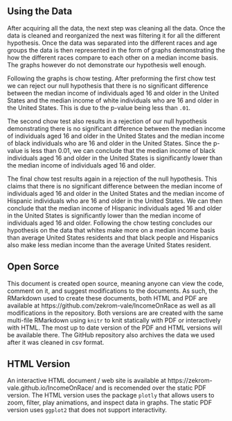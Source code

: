 ## Using the Data

After acquiring all the data, the next step was cleaning all the data. Once the data is cleaned and reorganized the next was filtering it for all the different hypothesis. Once the data was separated into the different races and age groups the data is then represented in the form of graphs demonstrating the how the different races compare to each other on a median income basis. The graphs however do not demonstrate our hypothesis well enough.

Following the graphs is chow testing. After preforming the first chow test we can reject our null hypothesis that there is no significant difference between the median income of individuals aged 16 and older in the United States and the median income of white individuals who are 16 and older in the United States. This is due to the p-value being less than `.01`.

The second chow test also results in a rejection of our null hypothesis demonstrating there is no significant difference between the median income of individuals aged 16 and older in the United States and the median income of black individuals who are 16 and older in the United States. Since the p-value is less than 0.01, we can conclude that the median income of black individuals aged 16 and older in the United States is significantly lower than the median income of individuals aged 16 and older.

The final chow test results again in a rejection of the null hypothesis. This claims that there is no significant difference between the median income of individuals aged 16 and older in the United States and the median income of Hispanic individuals who are 16 and older in the United States. We can then conclude that the median income of Hispanic individuals aged 16 and older in the United States is significantly lower than the median income of individuals aged 16 and older. Following the chow testing concludes our hypothesis on the data that whites make more on a median income basis than average United States residents and that black people and Hispanics also make less median income than the average United States resident.

## Open Sorce
This document is created open source, meaning anyone can view the code, comment on it, and suggest modifications to the documents.  As such, the RMarkdown used to create these documents, both HTML and PDF are available at https://github.com/zekrom-vale/IncomeOnRace as well as all modifications in the repository.  Both versions are are created with the same multi-file RMarkdown using `knitr` to knit statically with PDF or interactively with HTML.  The most up to date version of the PDF and HTML versions will be available there.  The GitHub repository also archives the data we used after it was cleaned in csv format.

## HTML Version
An interactive HTML document / web site is available at https://zekrom-vale.github.io/IncomeOnRace/ and is recomended over the static PDF version.  The HTML version uses the package `plotly` that allows users to zoom, filter, play animations, and inspect data in graphs.  The static PDF version uses `ggplot2` that does not support interactivity.